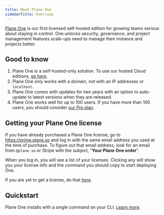 ```yaml
---
title: Meet Plane One
sidebarTitle: Overview
---
```


[Plane One](https://plane.so/one) is our first licensed self-hosted edition for growing teams serious about staying in control. One unlocks security, governance, and project management features scale-ups need to manage their instance and projects better.

## Good to know
1. Plane One is a self-hosted-only solution. To use our hosted Cloud editions, [go here](https://app.plane.so).
2. Plane One only works with a domain, not with an IP addresses or `localhost`.
3. Plane One comes with updates for two years with an option to auto-update to latest versions when they are released.
4. Plane One works well for up to 100 users. If you have more than 100 users, you should consider [our Pro plan](https://plane.so/pricing).

## Getting your Plane One license

If you have already purchased a Plane One license, go to https://prime.plane.so and log in with the same email address you used at the time of purchase. To figure out that email address, look for an email from `@plane.so` or Stripe with the subject, "**Your Plane One order**".

When you log in, you will see a list of your licenses. Clicking any will show you your license info and the command you should copy to start deploying One.

<Tip>If you are yet to get a license, do that [here](https://plane.so/one).</Tip>

## Quickstart
Plane One installs with a single command on your CLI. [Learn more](/self-hosting/methods/docker-compose).


